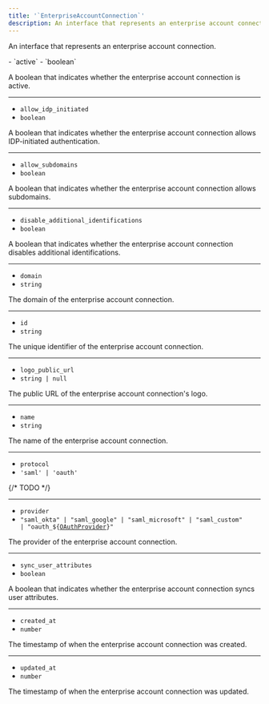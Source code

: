 ```yaml
---
title: '`EnterpriseAccountConnection`'
description: An interface that represents an enterprise account connection.
---
```


An interface that represents an enterprise account connection.

<Properties>
  - `active`
  - `boolean`

  A boolean that indicates whether the enterprise account connection is active.

  ---

  - `allow_idp_initiated`
  - `boolean`

  A boolean that indicates whether the enterprise account connection allows IDP-initiated authentication.

  ---

  - `allow_subdomains`
  - `boolean`

  A boolean that indicates whether the enterprise account connection allows subdomains.

  ---

  - `disable_additional_identifications`
  - `boolean`

  A boolean that indicates whether the enterprise account connection disables additional identifications.

  ---

  - `domain`
  - `string`

  The domain of the enterprise account connection.

  ---

  - `id`
  - `string`

  The unique identifier of the enterprise account connection.

  ---

  - `logo_public_url`
  - `string | null`

  The public URL of the enterprise account connection's logo.

  ---

  - `name`
  - `string`

  The name of the enterprise account connection.

  ---

  - `protocol`
  - `'saml' | 'oauth'`

  {/* TODO  */}

  ---

  - `provider`
  - <code>"saml\_okta" | "saml\_google" | "saml\_microsoft" | "saml\_custom" | "oauth\_$\{[OAuthProvider](/docs/references/javascript/types/sso#o-auth-provider)}"</code>

  The provider of the enterprise account connection.

  ---

  - `sync_user_attributes`
  - `boolean`

  A boolean that indicates whether the enterprise account connection syncs user attributes.

  ---

  - `created_at`
  - `number`

  The timestamp of when the enterprise account connection was created.

  ---

  - `updated_at`
  - `number`

  The timestamp of when the enterprise account connection was updated.
</Properties>
